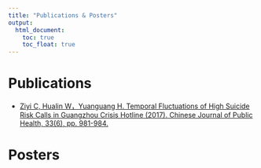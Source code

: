 ```yaml
---
title: "Publications & Posters"
output:
  html_document:
    toc: true
    toc_float: true
---
```


# Publications



* [Ziyi C, Hualin W，Yuanguang H. Temporal Fluctuations of High Suicide Risk Calls in Guangzhou Crisis Hotline (2017). Chinese Journal of Public Health, 33(6), pp. 981-984.](http://www.zgggws.com/CN/Y2017/V33/I6/981)



# Posters